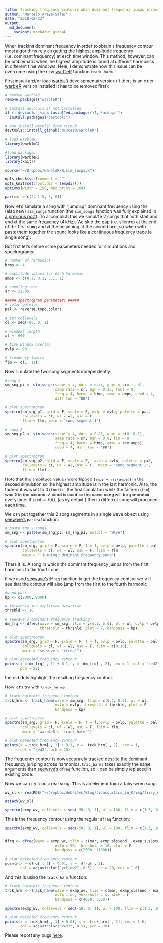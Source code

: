 ```yaml
---
title: Tracking frequency contours when dominant frequency jumps across harmonics
author: "Marcelo Araya-Salas"
date: "2018-02-23"
output: 
  md_document:
    variant: markdown_github
---
```


When tracking dominant frequency in order to obtain a frequency contour most algorithms rely on getting the highest amplitude frequency (i.e. dominant frequency) at each time window. This method, however, can be problematic when the highest amplitude is found at different harmonics in different time windows. Here, I demonstrate how this issue can be overcome using the new [warbleR](https://cran.r-project.org/package=warbleR) function `track_harm`.

First install and/or load [warbleR](https://cran.r-project.org/package=warbleR) developmental version (if there is an older [warbleR](https://cran.r-project.org/package=warbleR) version installed it has to be removed first):

```r

# remove warbleR
remove.packages("warbleR")

# install devtools if not installed
if (!"devtools" %in% installed.packages()[,"Package"])  
  install.packages("devtools")

# and install warbleR from github
devtools::install_github("maRce10/warbleR")

# load warbleR
library(warbleR)

```


```r

#load packages
library(warbleR)
library(knitr)

source("~/Dropbox/warbleR/R/sim_songs.R")

opts_chunk$set(comment = "")
opts_knit$set(root.dir = tempdir())
options(width = 150, max.print = 100)

par(mar = c(2, 1.5, 0, 0))

```

Now let's simulate a song with "jumping" dominant frequency using the (also new) `sim_songs` function (the `sim_songs` function was fully explained in [a previous post](https://marce10.github.io/2018/02/22/Simulating_animal_vocalizations.html)). To accomplish this we simulate 2 songs that both start and end at the same frequency (4 kHz). We skip the gap (i.e. silence) at the end of the first song and at the beginning of the second one, so when with paste them together the sound looks like a continuous frequency trace (a single song): 

But first let's define some parameters needed for simulations and spectrograms: 

```r

# number of harmonics
hrms <- 4

# amplitude values for each harmonic
amps <- c(0.2, 0.1, 0.1, 1)

# sampling rate
sr <- 22.05

##### spectrogram parameters #####
# color palette
pal <- reverse.topo.colors

# set collevels
cl <- seq(-80, 0, 1)

# windows length
wl <- 600

# time window overlap 
ovlp <- 90

# frequency limits
flm <- c(1, 11)

```

Now simulate the two song segments independently:

```r

#song 1
sm_sng_p1 <- sim_songs(steps = 4, durs = 0.25, gaps = c(0.1, 0), 
                       samp.rate = sr, bgn = 0.25, fout = 0,
                       freq = 4, harms = hrms, amps = amps, seed = 4, 
                       diff_fun = "BB")

# plot spectrogram
spectro(sm_sng_p1, grid = F, scale = F, ovlp = ovlp, palette = pal, 
        collevels = cl, wl = wl, osc = F,  
        flim = flm, main = "song segment 1")

# song 2
sm_sng_p2 <- sim_songs(steps = 4, durs = 0.25, gaps = c(0, 0.1), 
                       samp.rate = sr, bgn = 0.9, fin = 0, 
                       freq = 4, harms = hrms, amps = rev(amps), 
                       seed = 4, diff_fun = "BB")

# plot spectrogram
spectro(sm_sng_p2, grid = F, scale = F,  ovlp = ovlp, palette = pal, 
        collevels = cl, wl = wl, osc = F,  main = "song segment 2", 
        flim = flm)

```

Note that the amplitude values were flipped (`amps = rev(amps)`) in the second simulation so the highest amplitude is in the last harmonic. Also, the fade-out was set to 0 (`fout`) in the first simulation while the fade-in (`fin`) was 0 in the second. A seed is used so the same song will be generated every time. If `seed = NULL` (as by default) then a different song will produced each time.


We can put together this 2 song segments in a single wave object using [seewave's](https://cran.r-project.org/package=seewave) `pastew` function:

```r

# paste the 2 songs
sm_sng <- pastew(sm_sng_p2, sm_sng_p1, output = "Wave")

# plot spectrogram
spectro(sm_sng, grid = F, scale = F, f = f, ovlp = ovlp, palette = pal, 
        collevels = cl, wl = wl, osc = F, flim = flm, 
        main = "'Jumping' dominant frequency song")

```

There it is. A song in which the dominant frequency jumps from the first harmonic to the fourth one.

If we used [seewave's](https://cran.r-project.org/package=seewave) `dfreq` function to get the frequency contour we will see that the contour will also jump from the first to the fourth harmonic:

```r

#band pass
bp <- c(2000, 9000)

# threshold for amplitude detection
thrshld <- 10

# seewave's dominant frequency tracking
dm_frq <- dfreq(wave = sm_sng, tlim = c(0.1, 0.6), wl = wl, ovlp = ovlp, 
                threshold = thrshld, plot = F, bandpass = bp)

# plot spectrogram
spectro(sm_sng, grid = F, scale = F, f = f, ovlp = ovlp, palette = pal, 
        collevels = cl, wl = wl, osc = F, flim = c(0,10), 
        main = "seewave's 'dfreq'")

# plot detected frequency contour
points(x = dm_frq[ , 1] + 0.1, y =  dm_frq[ , 2], cex = 1, col = "red2", 
       pch = 20)

```

the red dots highlight the resulting frequency contour.

Now let's try with `track_harms`:

```r

# track harmonic frequencu contour
trck_hrm <- track_harm(wave = sm_sng, tlim = c(0.1, 0.6), wl = wl, 
                       ovlp = ovlp, threshold = thrshld, plot = F, 
                       bandpass = bp)

# plot spectrogram
spectro(sm_sng, grid = F, scale = F, f = f, ovlp = ovlp, palette = pal, 
        collevels = cl, wl = wl, osc = F, flim = flm, 
        main = "warbleR's 'track_harm'")

# plot detected frequency contour
points(x = trck_hrm[ , 1] + 0.1, y =  trck_hrm[ , 2], cex = 1, 
       col = "red2", pch = 20)


```

The frequency contour is now accurately tracked despite the dominant frequency jumping across harmonics. `trac_harms` takes exactly the same arguments than [seewave's](https://cran.r-project.org/package=seewave) `dfreq` function, so it can be simply replaced in existing code. 
 
Now we can try it on a real song. This is an element from a fairy-wren song:

```r

wv_sl <- readRDS("~/Dropbox/Websites/Blog/bioacoustics_in_R/img/fairy_wren_song_and_selections.RDS")

attach(wv_sl)

spectro(exmp_wv, collevels = seq(-50, 0, 1), wl = 100, flim = c(1.3, 10.2), palette = reverse.gray.colors.1, grid = F, scale = F, ovlp = 90)

```

This is the frequency contour using the regular `dfreq` function:

```r

spectro(exmp_wv, collevels = seq(-50, 0, 1), wl = 100, flim = c(1.3, 10.2), palette = reverse.gray.colors.1, grid = F, scale = F, ovlp = 90, main = "seewave's 'dfreq'")


dfrq <- dfreq(wave = exmp_wv, tlim = c(mar, exmp_sls$end - exmp_sls$start + mar), wl = 200, 
                       ovlp = 90, threshold = 10, plot = F, 
                       bandpass = c(2000, 11000))

# plot detected frequency contour
points(x = dfrq[ , 1] + 0.01, y =  dfrq[ , 2],
       col = adjustcolor("yellow2", 0.5), pch = 20, cex = 1.6)

```

And this is using the `track_harm` function:

```r
# track harmonic frequencu contour
trck_hrm <- track_harm(wave = exmp_wv, tlim = c(mar, exmp_sls$end - exmp_sls$start + mar), wl = 100, 
                       ovlp = 80, threshold = 5, plot = F, 
                       bandpass = c(4000, 6500))

spectro(exmp_wv, collevels = seq(-50, 0, 1), wl = 100, flim = c(1.3, 10.2), palette = reverse.gray.colors.1, grid = F, scale = F, ovlp = 90, main = "warbleR's 'track_harm'")

# plot detected frequency contour
points(x = trck_hrm[ , 1] + 0.01, y =  trck_hrm[ , 2], cex = 1.6, 
       col = adjustcolor("red2", 0.5), pch = 20)

```

 
Please report any bugs [here](https://github.com/maRce10/warbleR/issues).
